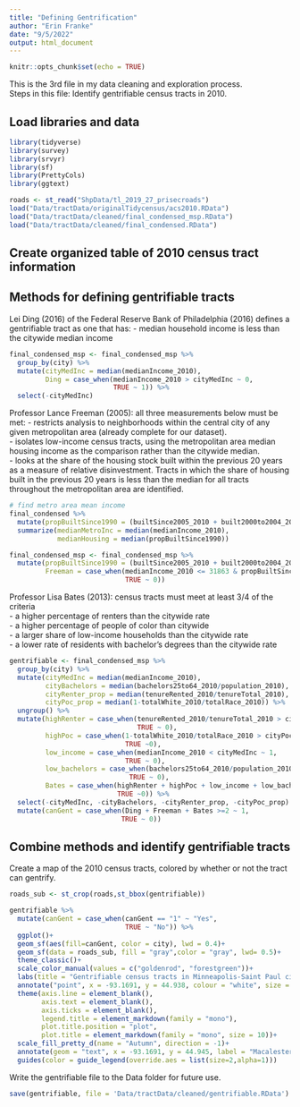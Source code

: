 ```yaml
---
title: "Defining Gentrification"
author: "Erin Franke"
date: "9/5/2022"
output: html_document
---
```


```r
knitr::opts_chunk$set(echo = TRUE)
```

This is the 3rd file in my data cleaning and exploration process. \
Steps in this file: Identify gentrifiable census tracts in 2010. \

## Load libraries and data 

```r
library(tidyverse)
library(survey)
library(srvyr)
library(sf)
library(PrettyCols)
library(ggtext)
```

```r
roads <- st_read("ShpData/tl_2019_27_prisecroads")
load("Data/tractData/originalTidycensus/acs2010.RData")
load("Data/tractData/cleaned/final_condensed_msp.RData")
load("Data/tractData/cleaned/final_condensed.RData")
```

## Create organized table of 2010 census tract information


## Methods for defining gentrifiable tracts

Lei Ding (2016) of the Federal Reserve Bank of Philadelphia (2016) defines a gentrifiable tract as one that has: 
- median household income is less than the citywide median income

```r
final_condensed_msp <- final_condensed_msp %>%
  group_by(city) %>%
  mutate(cityMedInc = median(medianIncome_2010), 
         Ding = case_when(medianIncome_2010 > cityMedInc ~ 0, 
                          TRUE ~ 1)) %>%
  select(-cityMedInc)
```

Professor Lance Freeman (2005): all three measurements below must be met:
- restricts analysis to neighborhoods within the central city of any given metropolitan area (already complete for our dataset). \
- isolates low-income census tracts, using the metropolitan area median housing income as the comparison rather than the citywide median. \
- looks at the share of the housing stock built within the previous 20 years as a measure of relative disinvestment. Tracts in which the share of housing built in the previous 20 years is less than the median for all tracts throughout the metropolitan area are identified.

```r
# find metro area mean income
final_condensed %>%
  mutate(propBuiltSince1990 = (builtSince2005_2010 + built2000to2004_2010 + built1990to1999_2010)/((builtSince2005_2010 + built2000to2004_2010 + built1990to1999_2010 + built1980to1989_2010 + built1970to1979_2010 + built1960to1969_2010 + built1950to1959_2010 + built1940to1949_2010+ builtPre1940_2010))) %>%
  summarize(medianMetroInc = median(medianIncome_2010), 
            medianHousing = median(propBuiltSince1990))

final_condensed_msp <- final_condensed_msp %>%
  mutate(propBuiltSince1990 = (builtSince2005_2010 + built2000to2004_2010 + built1990to1999_2010)/((builtSince2005_2010 + built2000to2004_2010 + built1990to1999_2010 + built1980to1989_2010 + built1970to1979_2010 + built1960to1969_2010 + built1950to1959_2010 + built1940to1949_2010+ builtPre1940_2010)),
         Freeman = case_when(medianIncome_2010 <= 31863 & propBuiltSince1990 <0.0827436	 ~ 1, 
                             TRUE ~ 0))
```

Professor Lisa Bates (2013): census tracts must meet at least 3/4 of the criteria \
- a higher percentage of renters than the citywide rate \
- a higher percentage of people of color than citywide \
- a larger share of low-income households than the citywide rate \
- a lower rate of residents with bachelor’s degrees than the citywide rate \

```r
gentrifiable <- final_condensed_msp %>%
  group_by(city) %>%
  mutate(cityMedInc = median(medianIncome_2010), 
         cityBachelors = median(bachelors25to64_2010/population_2010),
         cityRenter_prop = median(tenureRented_2010/tenureTotal_2010),
         cityPoc_prop = median(1-totalWhite_2010/totalRace_2010)) %>%
  ungroup() %>%
  mutate(highRenter = case_when(tenureRented_2010/tenureTotal_2010 > cityRenter_prop ~ 1, 
                                TRUE ~ 0),
         highPoc = case_when(1-totalWhite_2010/totalRace_2010 > cityPoc_prop ~ 1, 
                             TRUE ~0),
         low_income = case_when(medianIncome_2010 < cityMedInc ~ 1, 
                             TRUE ~ 0),
         low_bachelors = case_when(bachelors25to64_2010/population_2010 < cityBachelors ~ 1, 
                              TRUE ~ 0), 
         Bates = case_when(highRenter + highPoc + low_income + low_bachelors >=3 ~ 1, 
                           TRUE ~0)) %>%
  select(-cityMedInc, -cityBachelors, -cityRenter_prop, -cityPoc_prop) %>%
  mutate(canGent = case_when(Ding + Freeman + Bates >=2 ~ 1, 
                            TRUE ~ 0))
```

## Combine methods and identify gentrifiable tracts

Create a map of the 2010 census tracts, colored by whether or not the tract can gentrify. 
```r
roads_sub <- st_crop(roads,st_bbox(gentrifiable))

gentrifiable %>%
  mutate(canGent = case_when(canGent == "1" ~ "Yes", 
                             TRUE ~ "No")) %>%
  ggplot()+
  geom_sf(aes(fill=canGent, color = city), lwd = 0.4)+
  geom_sf(data = roads_sub, fill = "gray",color = "gray", lwd= 0.5)+
  theme_classic()+
  scale_color_manual(values = c("goldenrod", "forestgreen"))+
  labs(title = "Gentrifiable census tracts in Minneapolis-Saint Paul city limits in 2010", fill = "Gentrifiable", x = "", y = "", color = "City")+
  annotate("point", x = -93.1691, y = 44.938, colour = "white", size = 1) +
  theme(axis.line = element_blank(), 
        axis.text = element_blank(), 
        axis.ticks = element_blank(),
        legend.title = element_markdown(family = "mono"),
        plot.title.position = "plot", 
        plot.title = element_markdown(family = "mono", size = 10))+
  scale_fill_pretty_d(name = "Autumn", direction = -1)+
  annotate(geom = "text", x = -93.1691, y = 44.945, label = "Macalester \nCollege", size = 2, color = "white")+
  guides(color = guide_legend(override.aes = list(size=2,alpha=1)))
```

Write the gentrifiable file to the Data folder for future use. 

```r
save(gentrifiable, file = 'Data/tractData/cleaned/gentrifiable.RData')
```





